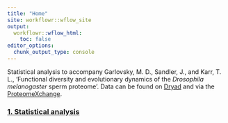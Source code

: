 ```yaml
---
title: "Home"
site: workflowr::wflow_site
output:
  workflowr::wflow_html:
    toc: false
editor_options:
  chunk_output_type: console
---
```


Statistical analysis to accompany Garlovsky, M. D., Sandler, J., and Karr, T. L., 'Functional diversity and evolutionary dynamics of the *Drosophila melanogaster* sperm proteome'. Data can be found on [Dryad](https://datadryad.org/stash) and via the [ProteomeXchange](link). 

### [1. Statistical analysis](statistical_analysis.html)
